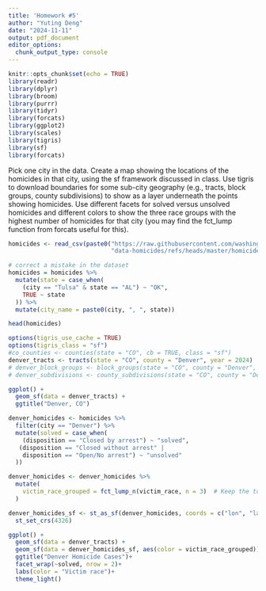 ```yaml
---
title: 'Homework #5'
author: "Yuting Deng"
date: "2024-11-11"
output: pdf_document
editor_options: 
  chunk_output_type: console
---
```


```r
knitr::opts_chunk$set(echo = TRUE)
library(readr)
library(dplyr)
library(broom)
library(purrr)
library(tidyr)
library(forcats)
library(ggplot2)
library(scales)
library(tigris)
library(sf)
library(forcats)
```

Pick one city in the data. Create a map showing the locations of the homicides in that city, using the sf framework discussed in class. Use tigris to download boundaries for some sub-city geography (e.g., tracts, block groups, county subdivisions) to show as a layer underneath the points showing homicides. Use different facets for solved versus unsolved homicides and different colors to show the three race groups with the highest number of homicides for that city (you may find the fct_lump function from forcats useful for this).


```r
homicides <- read_csv(paste0("https://raw.githubusercontent.com/washingtonpost/",
                             "data-homicides/refs/heads/master/homicide-data.csv"))
```

```r
# correct a mistake in the dataset
homicides = homicides %>% 
  mutate(state = case_when(
    (city == "Tulsa" & state == "AL") ~ "OK",
    TRUE ~ state
  )) %>% 
  mutate(city_name = paste0(city, ", ", state))

head(homicides)
```

```r
options(tigris_use_cache = TRUE)
options(tigris_class = "sf")
#co_counties <- counties(state = "CO", cb = TRUE, class = "sf")
denver_tracts <- tracts(state = "CO", county = "Denver", year = 2024)
# denver_block_groups <- block_groups(state = "CO", county = "Denver", year = 2024)
# denver_subdivisions <- county_subdivisions(state = "CO", county = "Denver", year = 2024)

ggplot() +
  geom_sf(data = denver_tracts) +
  ggtitle("Denver, CO")
```

```r
denver_homicides <- homicides %>% 
  filter(city == "Denver") %>% 
  mutate(solved = case_when(
    (disposition == "Closed by arrest") ~ "solved",
   (disposition == "Closed without arrest" | 
    disposition == "Open/No arrest") ~ "unsolved"
  ))
```

```r
denver_homicides <- denver_homicides %>%
  mutate(
    victim_race_grouped = fct_lump_n(victim_race, n = 3)  # Keep the top 3 races
  )
```

```r
denver_homicides_sf <- st_as_sf(denver_homicides, coords = c("lon", "lat")) %>% 
  st_set_crs(4326)
```

```r
ggplot() +
  geom_sf(data = denver_tracts) +
  geom_sf(data = denver_homicides_sf, aes(color = victim_race_grouped)) + 
  ggtitle("Denver Homicide Cases")+
  facet_wrap(~solved, nrow = 2)+
  labs(color = "Victim race")+
  theme_light()
```
